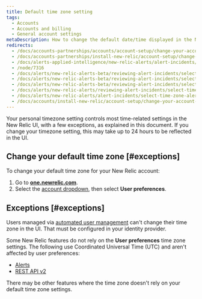 ```yaml
---
title: Default time zone setting
tags:
  - Accounts
  - Accounts and billing
  - General account settings
metaDescription: How to change the default date/time displayed in the New Relic UI.
redirects:
  - /docs/accounts-partnerships/accounts/account-setup/change-your-account-time-zone-setting
  - /docs/accounts-partnerships/install-new-relic/account-setup/change-your-account-time-zone-setting
  - /docs/alerts-applied-intelligence/new-relic-alerts/alert-incidents/select-time-zone-alert-activity
  - /node/7316
  - /docs/alerts/new-relic-alerts-beta/reviewing-alert-incidents/selecting-time-zone-alerts
  - /docs/alerts/new-relic-alerts-beta/reviewing-alert-incidents/select-time-zone-alerts
  - /docs/alerts/new-relic-alerts-beta/reviewing-alert-incidents/select-time-zone-alert-activity
  - /docs/alerts/new-relic-alerts/reviewing-alert-incidents/select-time-zone-alert-activity
  - /docs/alerts/new-relic-alerts/alert-incidents/select-time-zone-alert-activity
  - /docs/accounts/install-new-relic/account-setup/change-your-account-time-zone-setting
---
```


Your personal timezone setting controls most time-related settings in the New Relic UI, with a few exceptions, as explained in this document. If you change your timezone setting, this may take up to 24 hours to be reflected in the UI.

## Change your default time zone [#exceptions]

To change your default time zone for your New Relic account:

1. Go to **[one.newrelic.com](https://one.newrelic.com)**.
2. Select the [account dropdown](/docs/accounts-partnerships/education/getting-started-new-relic/glossary#account-dropdown), then select **User preferences**.

## Exceptions [#exceptions]

Users managed via [automated user management](/docs/accounts/accounts/automated-user-management/automated-user-provisioning-single-sign) can't change their time zone in the UI. That must be configured in your identity provider.   

Some New Relic features do not rely on the **User preferences** time zone settings. The following use Coordinated Universal Time (UTC) and aren't affected by user preferences:

* [Alerts](/docs/alerts-applied-intelligence/new-relic-alerts/get-started/introduction-alerts)
* [REST API v2](/docs/apis/rest-api-v2/requirements/specifying-time-range-v2#utc)

There may be other features where the time zone doesn't rely on your default time zone settings.
